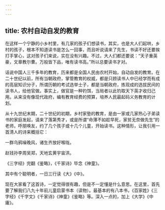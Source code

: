```yaml
---
---
---
```

title: 农村自动自发的教育
---




在这样一个宁静的小乡村里，有几家的孩子们想读书，其实，也是大人们起哄，乡村的孩子，根本不知道读书是怎么一回事，而且听说请来了先生，书读不好还要挨打手掌心，这对孩子们来说，实在没有兴趣。不过，大人们都还要说：“天子重英豪，文章教尔曹。万般皆下品，唯有读书高。”所以总要读书才对。

话说中国人三千多年的教育，历来都是全国人民由农村开始，自动自发的教育。在二十世纪以前，所有当朝政府，掌管教育的权威，都是只顾读书人中已经学而有成的高层知识分子，所谓历朝的考试选举士子，都是当朝政府，拣现成的选拔民间的读书人，给他官做。事实上，做官是一种钓饵，当局者以此钓取天下英才收归己用。从来没有像现代政府，编有教育经费的预算，培养人民最起码义务教育的计划。

从十九世纪末期，二十世纪的初期，乡村家塾的教育，是由一家或几家热心子弟读书的家庭发起，请来了落第秀才，或是所谓“命薄不如趁早死，家贫无奈做先生”的老师，呼朋唤友，约了几个孩子或十几个儿童，开始读书。这种情形，让我引用一首清人的诗来概括它：

一群乌鸦噪晚风，诸生齐放好喉咙。

赵钱孙李周吴郑，天地玄黄宇宙洪。

《三字经》完翻《鉴略》，《千家诗》毕念《神童》。

其中有个聪明者，一日三行读《大》《中》。

现在大家看了这首诗，一定觉得很有趣，但是不一定懂是什么意思。在这里，首先要了解我们八九十年前儿童启蒙书本（读物）。最基本的有八本书，《百家姓》《三字经》《千字文》《千家诗》《神童》《鉴略》等。深入一点的，加上《大学》《中庸》。